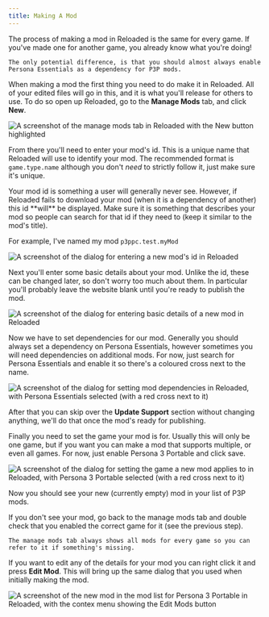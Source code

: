 ```yaml
---
title: Making A Mod
---
```



<Aside>
    The process of making a mod in Reloaded is the same for every game. If you've made one for another game, you already know what you're doing!

    The only potential difference, is that you should almost always enable Persona Essentials as a dependency for P3P mods.

</Aside>

When making a mod the first thing you need to do make it in Reloaded. All of your edited files will go in this, and it is what you'll release for others to use.
To do so open up Reloaded, go to the **Manage Mods** tab, and click **New**.

![A screenshot of the manage mods tab in Reloaded with the New button highlighted](../../../../../assets/p3p/getting-started/making-a-mod/new-mod.png)

From there you'll need to enter your mod's id. This is a unique name that Reloaded will use to identify your mod. The recommended format is `game.type.name` although you don't _need_ to strictly follow it, just make sure it's unique.

<Aside type="caution">
  Your mod id is something a user will generally never see. However, if Reloaded
  fails to download your mod (when it is a dependency of another) this id
  **will** be displayed. Make sure it is something that describes your mod so
  people can search for that id if they need to (keep it similar to the mod's
  title).
</Aside>

For example, I've named my mod `p3ppc.test.myMod`

![A screenshot of the dialog for entering a new mod's id in Reloaded](../../../../../assets/p3p/getting-started/making-a-mod/new-mod-id.png)

Next you'll enter some basic details about your mod. Unlike the id, these can be changed later, so don't worry too much about them. In particular you'll probably leave the website blank until you're ready to publish the mod.

![A screenshot of the dialog for entering basic details of a new mod in Reloaded](../../../../../assets/p3p/getting-started/making-a-mod/new-mod-details.png)

Now we have to set dependencies for our mod. Generally you should always set a dependency on Persona Essentials, however sometimes you will need dependencies on additional mods.
For now, just search for Persona Essentials and enable it so there's a coloured cross next to the name.

![A screenshot of the dialog for setting mod dependencies in Reloaded, with Persona Essentials selected (with a red cross next to it)](../../../../../assets/p3p/getting-started/making-a-mod/new-mod-dependencies.png)

After that you can skip over the **Update Support** section without changing anything, we'll do that once the mod's ready for publishing.

Finally you need to set the game your mod is for. Usually this will only be one game, but if you want you can make a mod that supports multiple, or even all games.
For now, just enable Persona 3 Portable and click save.

![A screenshot of the dialog for setting the game a new mod applies to in Reloaded, with Persona 3 Portable selected (with a red cross next to it)](../../../../../assets/p3p/getting-started/making-a-mod/new-mod-game.png)

Now you should see your new (currently empty) mod in your list of P3P mods.

<Aside type="tip">
    If you don't see your mod, go back to the manage mods tab and double check that you enabled the correct game for it (see the previous step).

    The manage mods tab always shows all mods for every game so you can refer to it if something's missing.

</Aside>

If you want to edit any of the details for your mod you can right click it and press **Edit Mod**. This will bring up the same dialog that you used when initially making the mod.

![A screenshot of the new mod in the mod list for Persona 3 Portable in Reloaded, with the contex menu showing the Edit Mods button](../../../../../assets/p3p/getting-started/making-a-mod/new-mod-edit.png)
